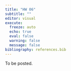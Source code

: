 ```yaml
---
title: "HW 06"
subtitle: ""
editor: visual
execute:
  freeze: auto
  echo: true
  eval: false
  warning: false
  message: false
bibliography: references.bib
---
```


To be posted.
